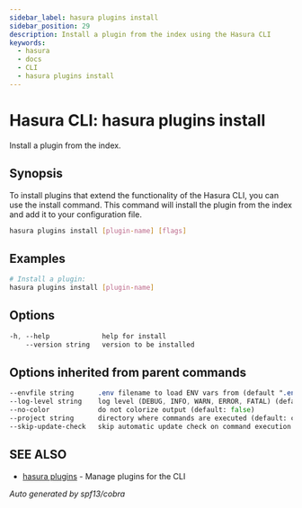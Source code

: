 ```yaml
---
sidebar_label: hasura plugins install
sidebar_position: 29
description: Install a plugin from the index using the Hasura CLI
keywords:
  - hasura
  - docs
  - CLI
  - hasura plugins install
---
```


# Hasura CLI: hasura plugins install

Install a plugin from the index.

## Synopsis

To install plugins that extend the functionality of the Hasura CLI, you can use the install command. This command will install the plugin from the index and add it to your configuration file.

```bash
hasura plugins install [plugin-name] [flags]
```

## Examples

```bash
# Install a plugin:
hasura plugins install [plugin-name]
```

## Options

```sass
-h, --help             help for install
    --version string   version to be installed
```

## Options inherited from parent commands

```sass
--envfile string      .env filename to load ENV vars from (default ".env")
--log-level string    log level (DEBUG, INFO, WARN, ERROR, FATAL) (default "INFO")
--no-color            do not colorize output (default: false)
--project string      directory where commands are executed (default: current dir)
--skip-update-check   skip automatic update check on command execution
```

## SEE ALSO

- [hasura plugins](/hasura-cli/commands/hasura_plugins.mdx) - Manage plugins for the CLI

_Auto generated by spf13/cobra_
